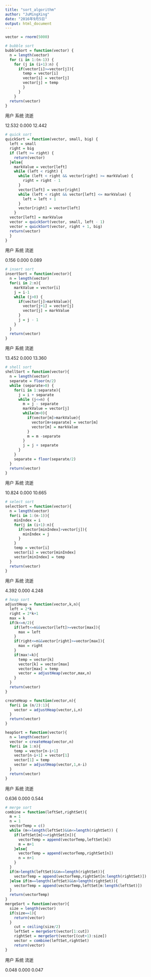 ```yaml
---
title: "sort_algorithm"
author: "JuMingXing"
date: "2016年9月5日"
output: html_document
---
```


```r
vector = rnorm(5000)
```

```r
# bubble sort
bubbleSort = function(vector) {
  n = length(vector)
  for (i in 1:(n-1)) {
    for (j in (i+1):n) {
      if(vector[i]>=vector[j]){
        temp = vector[i]
        vector[i] = vector[j]
        vector[j] = temp
        }
      }
    }
  return(vector)
}
```
用户   系统   流逝 

12.532  0.000 12.442
```r
# quick sort
quickSort = function(vector, small, big) {
  left = small
  right = big
  if (left >= right) {
    return(vector)
  }else{
    markValue = vector[left]
    while (left < right) {
      while (left < right && vector[right] >= markValue) {
        right = right - 1
      }
      vector[left] = vector[right]
      while (left < right && vector[left] <= markValue) {
        left = left + 1
      }
      vector[right] = vector[left]
    }
  vector[left] = markValue
  vector = quickSort(vector, small, left - 1)
  vector = quickSort(vector, right + 1, big)
  return(vector)
  }
}
```
用户  系统  流逝 

0.156 0.000 0.089
```r
# insert sort
insertSort = function(vector){
  n = length(vector)
  for(i in 2:n){
    markValue = vector[i]
    j = i-1
    while (j>0) {
      if(vector[j]>markValue){
        vector[j+1] = vector[j]
        vector[j] = markValue
      }
      j = j - 1
    }
  }
  return(vector)
}
```
用户   系统   流逝 

13.452  0.000 13.360 
```r
# shell sort
shellSort = function(vector){
  n = length(vector)
  separate = floor(n/2)
  while (separate>0) {
    for(i in 1:separate){
      j = i + separate
      while (j<=n) {
        m = j - separate
        markValue = vector[j]
        while(m>0){
          if(vector[m]>markValue){
            vector[m+separate] = vector[m]
            vector[m] = markValue
          }
          m = m -separate
        }
        j = j + separate
      }
    }
    separate = floor(separate/2)
  }
  return(vector)
}
```
用户   系统   流逝 

10.824  0.000 10.665
```r
# select sort
selectSort = function(vector){
  n = length(vector)
  for(i in 1:(n-1)){
    minIndex = i
    for(j in (i+1):n){
      if(vector[minIndex]>vector[j]){
        minIndex = j
      }
    }
    temp = vector[i]
    vector[i] = vector[minIndex]
    vector[minIndex] = temp
  }
  return(vector)
}
```
用户  系统  流逝 

4.392 0.000 4.248 
```r
# heap sort
adjustHeap = function(vector,k,n){
  left = 2*k
  right = 2*k+1
  max = k
  if(k<=n/2){
    if(left<=n&&vector[left]>=vector[max]){
      max = left
    }
    if(right<=n&&vector[right]>=vector[max]){
      max = right
    }
    if(max!=k){
      temp = vector[k]
      vector[k] = vector[max]
      vector[max] = temp
      vector = adjustHeap(vector,max,n)
    }
  }
  return(vector)
}

createHeap = function(vector,n){
  for(i in (n/2):1){
    vector = adjustHeap(vector,i,n)
  }
  return(vector)
}

heapSort = function(vector){
  n = length(vector)
  vector = createHeap(vector,n)
  for(i in 1:n){
    temp = vector[n-i+1]
    vector[n-i+1] = vector[1]
    vector[1] = temp
    vector = adjustHeap(vector,1,n-i)
  }
  return(vector)
}
```
用户  系统  流逝 

0.636 0.000 0.544 
```r
# merge sort
combine = function(leftSet,rightSet){
  m = 1
  n = 1
  vectorTemp = c()
  while (m<=length(leftSet)&&n<=length(rightSet)) {
    if(leftSet[m]<=rightSet[n]){
      vectorTemp = append(vectorTemp,leftSet[m])
      m = m+1
    }else{
      vectorTemp = append(vectorTemp,rightSet[n])
      n = n+1
    }
  }
  if(m>length(leftSet)&&n==length(rightSet)){
    vectorTemp = append(vectorTemp,rightSet[n:length(rightSet)])
  }else if(m==length(leftSet)&&n>length(rightSet)){
    vectorTemp = append(vectorTemp,leftSet[m:length(leftSet)])
  }
  return(vectorTemp)
}
mergeSort = function(vector){
  size = length(vector)
  if(size==1){
    return(vector)
  }
    cut = ceiling(size/2)
    leftSet = mergeSort(vector[1:cut])
    rightSet = mergeSort(vector[(cut+1):size])
    vector = combine(leftSet,rightSet)
    return(vector)
}
```
用户  系统  流逝 

0.048 0.000 0.047


